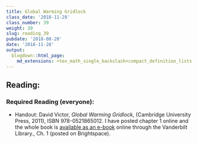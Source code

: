 ```yaml
---
title: Global Warming Gridlock
class_date: '2018-11-28'
class_number: 39
weight: 39
slug: reading_39
pubdate: '2018-08-20'
date: '2018-11-28'
output:
  blogdown::html_page:
    md_extensions: +tex_math_single_backslash+compact_definition_lists
---
```

## Reading:

### Required Reading (everyone):
* Handout: David Victor, _Global Warming Gridlock_, (Cambridge University Press, 2011), ISBN 978-0521865012. I have posted chapter 1 online and the whole book is [available as an e-book](https://catalog.library.vanderbilt.edu/discovery/fulldisplay?docid=cambookslvl10.1017/CBO9780511975714&context=PC&vid=01VAN_INST:vanui&search_scope=MyInst_and_CI&tab=Everything&lang=en) online through the Vanderbilt Library., Ch. 1 (posted on Brightspace).


